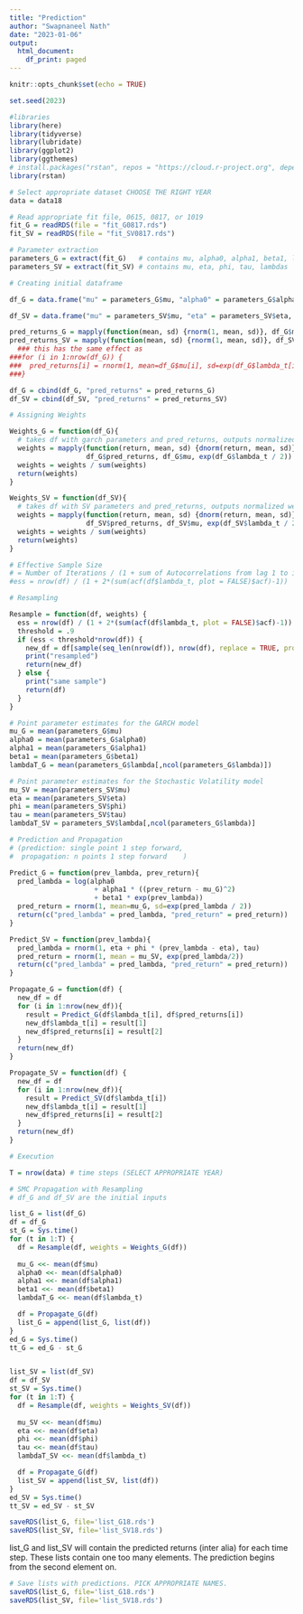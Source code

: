 ```yaml
---
title: "Prediction"
author: "Swapnaneel Nath"
date: "2023-01-06"
output:
  html_document:
    df_print: paged
---
```


```r
knitr::opts_chunk$set(echo = TRUE)

set.seed(2023)

#libraries
library(here)
library(tidyverse)
library(lubridate)
library(ggplot2)
library(ggthemes)
# install.packages("rstan", repos = "https://cloud.r-project.org", dependencies=TRUE)
library(rstan)


```



```r
# Select appropriate dataset CHOOSE THE RIGHT YEAR
data = data18

# Read appropriate fit file, 0615, 0817, or 1019
fit_G = readRDS(file = "fit_G0817.rds")
fit_SV = readRDS(file = "fit_SV0817.rds")

# Parameter extraction
parameters_G = extract(fit_G)   # contains mu, alpha0, alpha1, beta1, lambdas
parameters_SV = extract(fit_SV) # contains mu, eta, phi, tau, lambdas

```


```r
# Creating initial dataframe

df_G = data.frame("mu" = parameters_G$mu, "alpha0" = parameters_G$alpha0, "alpha1" = parameters_G$alpha1,"beta1"=parameters_G$beta1, "lambda_t" = parameters_G$lambda[,nrow(data)])

df_SV = data.frame("mu" = parameters_SV$mu, "eta" = parameters_SV$eta, "phi" = parameters_SV$phi, "tau"= parameters_SV$tau, "lambda_t" = parameters_SV$lambda[,nrow(data)])

pred_returns_G = mapply(function(mean, sd) {rnorm(1, mean, sd)}, df_G$mu, exp(df_G$lambda_t/2))
pred_returns_SV = mapply(function(mean, sd) {rnorm(1, mean, sd)}, df_SV$mu, exp(df_SV$lambda_t/2))
  ### this has the same effect as
###for (i in 1:nrow(df_G)) {
###  pred_returns[i] = rnorm(1, mean=df_G$mu[i], sd=exp(df_G$lambda_t[i] / 2))
###}

df_G = cbind(df_G, "pred_returns" = pred_returns_G)
df_SV = cbind(df_SV, "pred_returns" = pred_returns_SV)

```


```r
# Assigning Weights

Weights_G = function(df_G){
  # takes df with garch parameters and pred_returns, outputs normalized weights
  weights = mapply(function(return, mean, sd) {dnorm(return, mean, sd)}, 
                   df_G$pred_returns, df_G$mu, exp(df_G$lambda_t / 2))
  weights = weights / sum(weights)
  return(weights)
}

Weights_SV = function(df_SV){
  # takes df with SV parameters and pred_returns, outputs normalized weights
  weights = mapply(function(return, mean, sd) {dnorm(return, mean, sd)}, 
                   df_SV$pred_returns, df_SV$mu, exp(df_SV$lambda_t / 2))
  weights = weights / sum(weights)
  return(weights)
}
```

```r
# Effective Sample Size
# = Number of Iterations / (1 + sum of Autocorrelations from lag 1 to infinity)
#ess = nrow(df) / (1 + 2*(sum(acf(df$lambda_t, plot = FALSE)$acf)-1))

# Resampling

Resample = function(df, weights) {
  ess = nrow(df) / (1 + 2*(sum(acf(df$lambda_t, plot = FALSE)$acf)-1))
  threshold = .9
  if (ess < threshold*nrow(df)) {
    new_df = df[sample(seq_len(nrow(df)), nrow(df), replace = TRUE, prob = weights), ]
    print("resampled")
    return(new_df)    
  } else {
    print("same sample")
    return(df)
  }
}
```


```r
# Point parameter estimates for the GARCH model
mu_G = mean(parameters_G$mu)
alpha0 = mean(parameters_G$alpha0)
alpha1 = mean(parameters_G$alpha1)
beta1 = mean(parameters_G$beta1)
lambdaT_G = mean(parameters_G$lambda[,ncol(parameters_G$lambda)])

# Point parameter estimates for the Stochastic Volatility model
mu_SV = mean(parameters_SV$mu)
eta = mean(parameters_SV$eta)
phi = mean(parameters_SV$phi)
tau = mean(parameters_SV$tau)
lambdaT_SV = parameters_SV$lambda[,ncol(parameters_G$lambda)]

```

```r
# Prediction and Propagation
# (prediction: single point 1 step forward,
#  propagation: n points 1 step forward    )

Predict_G = function(prev_lambda, prev_return){
  pred_lambda = log(alpha0
                     + alpha1 * ((prev_return - mu_G)^2)
                     + beta1 * exp(prev_lambda))
  pred_return = rnorm(1, mean=mu_G, sd=exp(pred_lambda / 2))
  return(c("pred_lambda" = pred_lambda, "pred_return" = pred_return))
}

Predict_SV = function(prev_lambda){
  pred_lambda = rnorm(1, eta + phi * (prev_lambda - eta), tau)
  pred_return = rnorm(1, mean = mu_SV, exp(pred_lambda/2))
  return(c("pred_lambda" = pred_lambda, "pred_return" = pred_return))
}

Propagate_G = function(df) {
  new_df = df
  for (i in 1:nrow(new_df)){
    result = Predict_G(df$lambda_t[i], df$pred_returns[i])
    new_df$lambda_t[i] = result[1]
    new_df$pred_returns[i] = result[2]
  }
  return(new_df)
}

Propagate_SV = function(df) {
  new_df = df
  for (i in 1:nrow(new_df)){
    result = Predict_SV(df$lambda_t[i])
    new_df$lambda_t[i] = result[1]
    new_df$pred_returns[i] = result[2]
  }
  return(new_df)
}


```

```r
# Execution

T = nrow(data) # time steps (SELECT APPROPRIATE YEAR)

# SMC Propagation with Resampling
# df_G and df_SV are the initial inputs

list_G = list(df_G)
df = df_G
st_G = Sys.time()
for (t in 1:T) {
  df = Resample(df, weights = Weights_G(df))
  
  mu_G <<- mean(df$mu)
  alpha0 <<- mean(df$alpha0)
  alpha1 <<- mean(df$alpha1)
  beta1 <<- mean(df$beta1)
  lambdaT_G <<- mean(df$lambda_t)

  df = Propagate_G(df)
  list_G = append(list_G, list(df))
}
ed_G = Sys.time()
tt_G = ed_G - st_G


list_SV = list(df_SV)
df = df_SV
st_SV = Sys.time()
for (t in 1:T) {
  df = Resample(df, weights = Weights_SV(df))
  
  mu_SV <<- mean(df$mu)
  eta <<- mean(df$eta)
  phi <<- mean(df$phi)
  tau <<- mean(df$tau)
  lambdaT_SV <<- mean(df$lambda_t)

  df = Propagate_G(df)
  list_SV = append(list_SV, list(df))
}
ed_SV = Sys.time()
tt_SV = ed_SV - st_SV

saveRDS(list_G, file='list_G18.rds') 
saveRDS(list_SV, file='list_SV18.rds')
```

list_G and list_SV will contain the predicted returns (inter alia) for each
time step. These lists contain one too many elements. The prediction begins from 
the second element on.

```r
# Save lists with predictions. PICK APPROPRIATE NAMES.
saveRDS(list_G, file='list_G18.rds') 
saveRDS(list_SV, file='list_SV18.rds')
```

